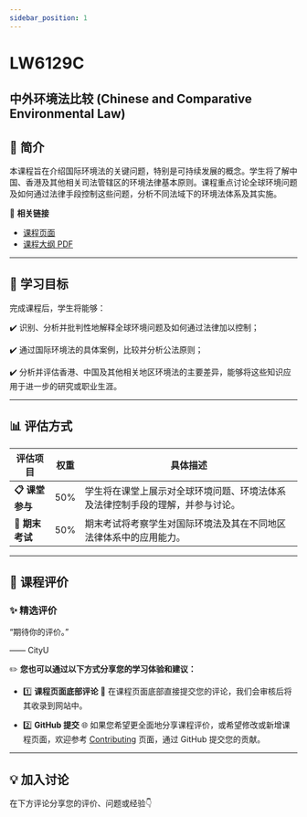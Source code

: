 ```yaml
---
sidebar_position: 1
---
```


# LW6129C
## 中外环境法比较 (Chinese and Comparative Environmental Law)

## **📘 简介**
本课程旨在介绍国际环境法的关键问题，特别是可持续发展的概念。学生将了解中国、香港及其他相关司法管辖区的环境法律基本原则。课程重点讨论全球环境问题及如何通过法律手段控制这些问题，分析不同法域下的环境法体系及其实施。

🔗 **相关链接**
- [课程页面](https://www.cityu.edu.hk/catalogue/pg/202526/course/LW6129C.htm)
- [课程大纲 PDF](https://www.cityu.edu.hk/catalogue/pg/202526/course/LW6129C.pdf)

---

## **🎯 学习目标**

完成课程后，学生将能够：

✔️ 识别、分析并批判性地解释全球环境问题及如何通过法律加以控制；

✔️ 通过国际环境法的具体案例，比较并分析公法原则；

✔️ 分析并评估香港、中国及其他相关地区环境法的主要差异，能够将这些知识应用于进一步的研究或职业生涯。

---

## **📊 评估方式**

| **评估项目**          | **权重** | **具体描述**                                                                                       |
|----------------------|---------|---------------------------------------------------------------------------------------------------|
| **📋 课堂参与**       | 50%     | 学生将在课堂上展示对全球环境问题、环境法体系及法律控制手段的理解，并参与讨论。                    |
| **📂 期末考试**       | 50%     | 期末考试将考察学生对国际环境法及其在不同地区法律体系中的应用能力。                                |

---

## **💬 课程评价**

### ✨ **精选评价**
<div className={commentStyles.commentBox}>
    <p className={commentStyles.commentText}>
        “期待你的评价。”
    </p>
    <p className={commentStyles.commentAuthor}>—— CityU</p>
</div>

✏️ **您也可以通过以下方式分享您的学习体验和建议：**

- 1️⃣ **课程页面底部评论**
💬 在课程页面底部直接提交您的评论，我们会审核后将其收录到网站中。

- 2️⃣ **GitHub 提交**
🌐 如果您希望更全面地分享课程评价，或希望修改或新增课程页面，欢迎参考 [Contributing](/contributing) 页面，通过 GitHub 提交您的贡献。

---

## **💡 加入讨论**

在下方评论分享您的评价、问题或经验👇
<Utterances />